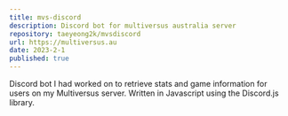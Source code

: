 ```yaml
---
title: mvs-discord
description: Discord bot for multiversus australia server
repository: taeyeong2k/mvsdiscord
url: https://multiversus.au
date: 2023-2-1
published: true
---
```


Discord bot I had worked on to retrieve stats and game information for users
on my Multiversus server. Written in Javascript using the Discord.js library.
